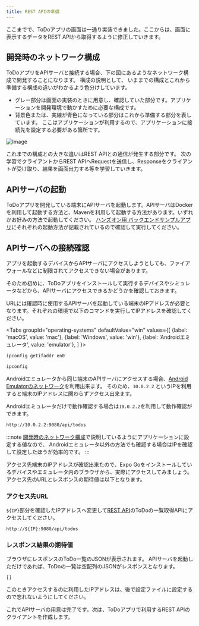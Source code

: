 ```yaml
---
title: REST APIの準備
---
```



ここまでで、ToDoアプリの画面は一通り実装できました。ここからは、画面に表示するデータをREST APIから取得するように修正していきます。

## 開発時のネットワーク構成

ToDoアプリをAPIサーバと接続する場合、下の図にあるようなネットワーク構成で開発することになります。
構成の説明として、
いままでの構成とこれから準備する構成の違いがわかるよう色分けしています。

- グレー部分は画面の実装のときに用意し、確認していた部分です。アプリケーションを開発環境で動かすために必要な構成です。
- 背景色または、実線が青色になっている部分はこれから準備する部分を表しています。
  ここはアプリケーションが利用するので、アプリケーションに接続先を設定する必要がある箇所です。

![Image](add-api-to-env.png)

これまでの構成との大きな違いはREST APIとの通信が発生する部分です。
次の学習でクライアントからREST APIへRequestを送信し、Responseをクライアントが受け取り、結果を画面出力する等を学習していきます。

## APIサーバの起動

ToDoアプリを開発している端末にAPIサーバを起動します。APIサーバはDockerを利用して起動する方法と、Mavenを利用して起動する方法があります。いずれかお好みの方法で起動してください。
[ハンズオン用 バックエンドサンプルアプリ](https://github.com/ws-4020/mobile-app-hands-on-backend#readme)にそれぞれの起動方法が記載されているので確認して実行してください。

## APIサーバへの接続確認

アプリを起動するデバイスからAPIサーバにアクセスしようとしても、ファイアウォールなどに制限されてアクセスできない場合があります。

そのため初めに、ToDoアプリをインストールして実行するデバイスやシミュレータなどから、APIサーバにアクセスできるかどうかを確認しておきます。

URLには確認時に使用するAPIサーバを起動している端末のIPアドレスが必要となります。それぞれの環境で以下のコマンドを実行してIPアドレスを確認してください。

<!-- textlint-disable ja-technical-writing/sentence-length,ja-technical-writing/max-comma,ja-spacing/ja-no-space-around-parentheses,jtf-style/3.3.かっこ類と隣接する文字の間のスペースの有無,ja-technical-writing/ja-no-mixed-period,ja-technical-writing/no-unmatched-pair -->

<Tabs
  groupId="operating-systems"
  defaultValue="win"
  values={[
    {label: 'macOS', value: 'mac'},
    {label: 'Windows', value: 'win'},
    {label: 'Androidエミュレータ', value: 'emulator'},
  ]
}>

<!-- textlint-enable ja-technical-writing/sentence-length,ja-technical-writing/max-comma,ja-spacing/ja-no-space-around-parentheses,jtf-style/3.3.かっこ類と隣接する文字の間のスペースの有無,ja-technical-writing/ja-no-mixed-period,ja-technical-writing/no-unmatched-pair -->

<TabItem value="mac">

```bash
ipconfig getifaddr en0
```

</TabItem>
<TabItem value="win">

```bash
ipconfig
```

</TabItem>
<TabItem value="emulator">

Androidエミュレータから同じ端末のAPIサーバにアクセスする場合、[Android Emulatorのネットワーク](https://developer.android.com/studio/run/emulator-networking.html#networkaddresses)を利用出来ます。
そのため、`10.0.2.2` というIPを利用すると端末のIPアドレスに関わらずアクセス出来ます。

Androidエミュレータだけで動作確認する場合は`10.0.2.2`を利用して動作確認ができます。

```bash
http://10.0.2.2:9080/api/todos
```

:::note
[開発時のネットワーク構成](#開発時のネットワーク構成)で説明しているようにアプリケーションに設定する値なので、
Androidエミュレータ以外の方法でも確認する場合はIPを確認して設定したほうが効率的です。
:::

</TabItem>
</Tabs>

アクセス先端末のIPアドレスが確認出来たので、Expo Goをインストールしているデバイスやエミュレータ内のブラウザから、実際にアクセスしてみましょう。
アクセス先のURLとレスポンスの期待値は以下となります。

### アクセス先URL

`${IP}`部分を確認したIPアドレスへ変更して[REST API](../app-spec.md#rest-api)のToDoの一覧取得APIにアクセスしてください。

```console
http://${IP}:9080/api/todos
```

### レスポンス結果の期待値

ブラウザにレスポンスのToDo一覧のJSONが表示されます。
APIサーバを起動しただけであれば、ToDoの一覧は空配列のJSONがレスポンスとなります。

```console
[]
```

このときアクセスするのに利用したIPアドレスは、後で設定ファイルに設定するので忘れないようにしてください。

これでAPIサーバの用意は完了です。次は、ToDoアプリで利用するREST APIのクライアントを作成します。
